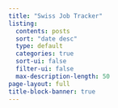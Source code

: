 ```yaml
---
title: "Swiss Job Tracker"
listing:
  contents: posts
  sort: "date desc"
  type: default
  categories: true
  sort-ui: false
  filter-ui: false
  max-description-length: 50
page-layout: full
title-block-banner: true
---
```




